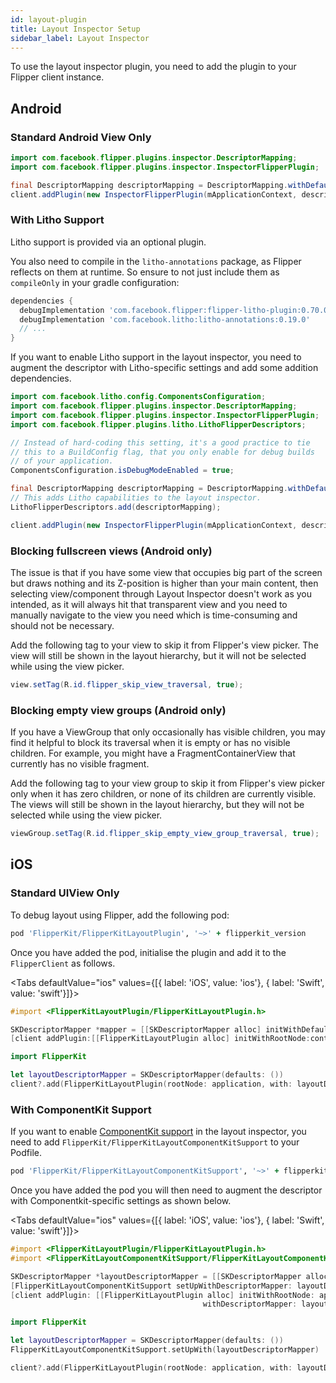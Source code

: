 ```yaml
---
id: layout-plugin
title: Layout Inspector Setup
sidebar_label: Layout Inspector
---
```



To use the layout inspector plugin, you need to add the plugin to your Flipper client instance.

## Android

### Standard Android View Only

```java
import com.facebook.flipper.plugins.inspector.DescriptorMapping;
import com.facebook.flipper.plugins.inspector.InspectorFlipperPlugin;

final DescriptorMapping descriptorMapping = DescriptorMapping.withDefaults();
client.addPlugin(new InspectorFlipperPlugin(mApplicationContext, descriptorMapping));
```

### With Litho Support

Litho support is provided via an optional plugin.

You also need to compile in the `litho-annotations` package, as Flipper reflects
on them at runtime. So ensure to not just include them as `compileOnly` in your
gradle configuration:

```groovy
dependencies {
  debugImplementation 'com.facebook.flipper:flipper-litho-plugin:0.70.0'
  debugImplementation 'com.facebook.litho:litho-annotations:0.19.0'
  // ...
}
```


If you want to enable Litho support in the layout inspector, you need to augment
the descriptor with Litho-specific settings and add some addition dependencies.

```java
import com.facebook.litho.config.ComponentsConfiguration;
import com.facebook.flipper.plugins.inspector.DescriptorMapping;
import com.facebook.flipper.plugins.inspector.InspectorFlipperPlugin;
import com.facebook.flipper.plugins.litho.LithoFlipperDescriptors;

// Instead of hard-coding this setting, it's a good practice to tie
// this to a BuildConfig flag, that you only enable for debug builds
// of your application.
ComponentsConfiguration.isDebugModeEnabled = true;

final DescriptorMapping descriptorMapping = DescriptorMapping.withDefaults();
// This adds Litho capabilities to the layout inspector.
LithoFlipperDescriptors.add(descriptorMapping);

client.addPlugin(new InspectorFlipperPlugin(mApplicationContext, descriptorMapping));
```

### Blocking fullscreen views (Android only)

The issue is that if you have some view that occupies big part of the screen but draws nothing and its Z-position is higher than your main content, then selecting view/component through Layout Inspector doesn't work as you intended, as it will always hit that transparent view and you need to manually navigate to the view you need which is time-consuming and should not be necessary.

Add the following tag to your view to skip it from Flipper's view picker. The view will still be shown in the layout hierarchy, but it will not be selected while using the view picker.

```java
view.setTag(R.id.flipper_skip_view_traversal, true);
```

### Blocking empty view groups (Android only)

If you have a ViewGroup that only occasionally has visible children, you may find it helpful to block its traversal when it is empty or has no visible children. For example, you might have a FragmentContainerView that currently has no visible fragment.

Add the following tag to your view group to skip it from Flipper's view picker only when it has zero children, or none of its children are currently visible. The views will still be shown in the layout hierarchy, but they will not be selected while using the view picker.

```java
viewGroup.setTag(R.id.flipper_skip_empty_view_group_traversal, true);
```

## iOS

### Standard UIView Only

To debug layout using Flipper, add the following pod:

```ruby
pod 'FlipperKit/FlipperKitLayoutPlugin', '~>' + flipperkit_version
```

Once you have added the pod, initialise the plugin and add it to the `FlipperClient` as follows.

<Tabs defaultValue="ios" values={[{ label: 'iOS', value: 'ios'}, { label: 'Swift', value: 'swift'}]}>
<TabItem value="ios">

```objective-c
#import <FlipperKitLayoutPlugin/FlipperKitLayoutPlugin.h>

SKDescriptorMapper *mapper = [[SKDescriptorMapper alloc] initWithDefaults];
[client addPlugin:[[FlipperKitLayoutPlugin alloc] initWithRootNode:context.application withDescriptorMapper:mapper]];
```

</TabItem>
<TabItem value="swift">

```swift
import FlipperKit

let layoutDescriptorMapper = SKDescriptorMapper(defaults: ())
client?.add(FlipperKitLayoutPlugin(rootNode: application, with: layoutDescriptorMapper!))
```

</TabItem>
</Tabs>

### With ComponentKit Support

If you want to enable [ComponentKit support](https://github.com/facebook/componentkit) in the layout inspector, you need to add `FlipperKit/FlipperKitLayoutComponentKitSupport` to your Podfile.

```ruby
pod 'FlipperKit/FlipperKitLayoutComponentKitSupport', '~>' + flipperkit_version
```   
Once you have added the pod you will then need to augment the descriptor with Componentkit-specific settings as shown below.

<Tabs defaultValue="ios" values={[{ label: 'iOS', value: 'ios'}, { label: 'Swift', value: 'swift'}]}>
<TabItem value="ios">

```objective-c
#import <FlipperKitLayoutPlugin/FlipperKitLayoutPlugin.h>
#import <FlipperKitLayoutComponentKitSupport/FlipperKitLayoutComponentKitSupport.h>

SKDescriptorMapper *layoutDescriptorMapper = [[SKDescriptorMapper alloc] initWithDefaults];
[FlipperKitLayoutComponentKitSupport setUpWithDescriptorMapper: layoutDescriptorMapper];
[client addPlugin: [[FlipperKitLayoutPlugin alloc] initWithRootNode: application
                                           withDescriptorMapper: layoutDescriptorMapper]];
```

</TabItem>
<TabItem value="swift">

```swift
import FlipperKit

let layoutDescriptorMapper = SKDescriptorMapper(defaults: ())
FlipperKitLayoutComponentKitSupport.setUpWith(layoutDescriptorMapper)

client?.add(FlipperKitLayoutPlugin(rootNode: application, with: layoutDescriptorMapper!))
```

</TabItem>
</Tabs>
